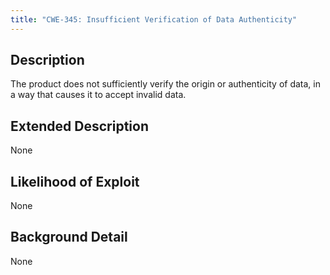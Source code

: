 ```yaml
---
title: "CWE-345: Insufficient Verification of Data Authenticity"
---
```


## Description
The product does not sufficiently verify the origin or authenticity of data, in a way that causes it to accept invalid data.

## Extended Description
None

## Likelihood of Exploit
None

## Background Detail
None
        
